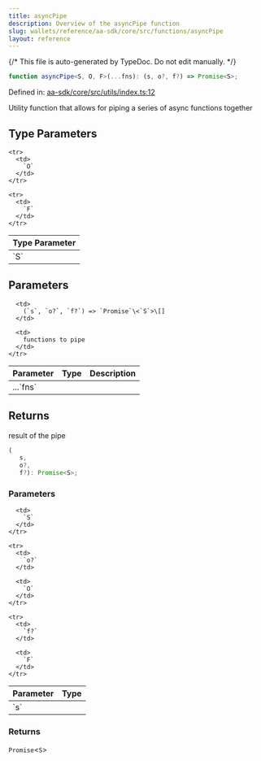 ```yaml
---
title: asyncPipe
description: Overview of the asyncPipe function
slug: wallets/reference/aa-sdk/core/src/functions/asyncPipe
layout: reference
---
```


{/* This file is auto-generated by TypeDoc. Do not edit manually. */}

```ts
function asyncPipe<S, O, F>(...fns): (s, o?, f?) => Promise<S>;
```

Defined in: [aa-sdk/core/src/utils/index.ts:12](https://github.com/alchemyplatform/aa-sdk/blob/9df5be8c23af4e472bcb503c17766b16da0ad87d/aa-sdk/core/src/utils/index.ts#L12)

Utility function that allows for piping a series of async functions together

## Type Parameters

<table>
  <thead>
    <tr>
      <th align="left">Type Parameter</th>
    </tr>
  </thead>

  <tbody>
    <tr>
      <td>
        `S`
      </td>
    </tr>

    <tr>
      <td>
        `O`
      </td>
    </tr>

    <tr>
      <td>
        `F`
      </td>
    </tr>

  </tbody>
</table>

## Parameters

<table>
  <thead>
    <tr>
      <th align="left">Parameter</th>
      <th align="left">Type</th>
      <th align="left">Description</th>
    </tr>
  </thead>

  <tbody>
    <tr>
      <td>
        ...`fns`
      </td>

      <td>
        (`s`, `o?`, `f?`) => `Promise`\<`S`>\[]
      </td>

      <td>
        functions to pipe
      </td>
    </tr>

  </tbody>
</table>

## Returns

result of the pipe

```ts
(
   s,
   o?,
   f?): Promise<S>;
```

### Parameters

<table>
  <thead>
    <tr>
      <th align="left">Parameter</th>
      <th align="left">Type</th>
    </tr>
  </thead>

  <tbody>
    <tr>
      <td>
        `s`
      </td>

      <td>
        `S`
      </td>
    </tr>

    <tr>
      <td>
        `o?`
      </td>

      <td>
        `O`
      </td>
    </tr>

    <tr>
      <td>
        `f?`
      </td>

      <td>
        `F`
      </td>
    </tr>

  </tbody>
</table>

### Returns

`Promise`\<`S`>
